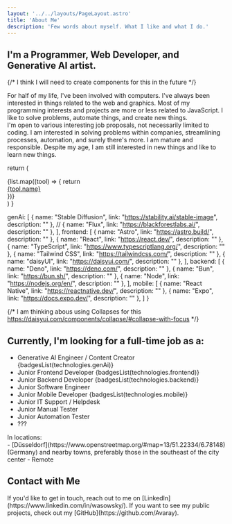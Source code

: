 ```yaml
---
layout: '../../layouts/PageLayout.astro'
title: 'About Me'
description: 'Few words about myself. What I like and what I do.'
---
```



## I'm a Programmer, Web Developer, and Generative AI artist.

{/* I think I will need to create components for this in the future */}
<div class='flex items-center'>
  <div class='mr-4 hidden sm:block'>
    <Icon icon='game-icons:anatomy' class='h-24 w-24 md:h-32 md:w-32 text-primary' />
  </div>
  <div>
    For half of my life, I've been involved with computers.  
    I've always been interested in things related to the web and graphics.  
    Most of my programming interests and projects are more or less related to JavaScript.  
    I like to solve problems, automate things, and create new things.
  </div>
</div>

<div class='flex items-center'>

  <div>
    I'm open to various interesting job proposals, not necessarily limited to coding. I am interested in solving problems within companies, streamlining processes, automation, and surely there's more. I am mature and responsible. Despite my age, I am still interested in new things and like to learn new things. 
  </div>
    <div class='mr-4 hidden sm:block'>
    <Icon icon='game-icons:skills' class='h-24 w-24 md:h-32 md:w-32 text-primary scale-x-[-1]' />
  </div>
</div>

  return (
    <div class="inline-flex flex-wrap gap-2 mx-1">
      {list.map((tool) => {
        return <a href={tool.link} class="!font-normal"><div class="badge badge-outline badge-primary">{tool.name}</div></a>
      })}
    </div>
  )
}

  genAi: [
    { name: "Stable Diffusion", link: "https://stability.ai/stable-image", description: "" },
    // { name: "Flux", link: "https://blackforestlabs.ai/", description: "" },
  ],
  frontend: [
    { name: "Astro", link: "https://astro.build/", description: "" },
    { name: "React", link: "https://react.dev/", description: "" },
    { name: "TypeScript", link: "https://www.typescriptlang.org/", description: "" },
    { name: "Tailwind CSS", link: "https://tailwindcss.com/", description: "" },
    { name: "daisyUI", link: "https://daisyui.com/", description: "" },
  ],
  backend: [
    { name: "Deno", link: "https://deno.com/", description: "" },
    { name: "Bun", link: "https://bun.sh/", description: "" },
    { name: "Node", link: "https://nodejs.org/en/", description: "" },
  ],
  mobile: [
    { name: "React Native", link: "https://reactnative.dev/", description: "" },
    { name: "Expo", link: "https://docs.expo.dev/", description: "" },
  ]
}

{/* I am thinking abous using Collapses for this https://daisyui.com/components/collapse/#collapse-with-focus */}

## Currently, I'm looking for a full-time job as a:
- Generative AI Engineer / Content Creator {badgesList(technologies.genAi)}
- <span className='opacity-50'>Junior</span> Frontend Developer {badgesList(technologies.frontend)}
- <span className='opacity-50'>Junior</span> Backend Developer {badgesList(technologies.backend)}
- <span className='opacity-50'>Junior</span> Software Engineer
- <span className='opacity-50'>Junior</span> Mobile Developer {badgesList(technologies.mobile)}
- <span className='opacity-50'>Junior</span> IT Support / Helpdesk
- <span className='opacity-50'>Junior</span> Manual Tester
- <span className='opacity-50'>Junior</span> Automation Tester
- ???

<div class='flex items-center gap-2'><Icon icon='gis:earth-network-o' class="inline-flex align-center items-start w-[4em] h-[4em]" /> <span class='font-bold text-lg'>In locations:</span> </div>
- [Düsseldorf](https://www.openstreetmap.org/#map=13/51.22334/6.78148) (Germany) and nearby towns, preferably those in the southeast of the city center
- Remote

## Contact with Me

<div class='flex items-center'>
  <div class='mr-4 hidden sm:block'>
    <Icon icon='game-icons:telepathy' class='h-24 w-24 md:h-32 md:w-32 ' />
  </div>
  <div>
    If you'd like to get in touch, reach out to me on [LinkedIn](https://www.linkedin.com/in/wasowsky/).  
    If you want to see my public projects, check out my [GitHub](https://github.com/Avaray).  
  </div>
</div>
